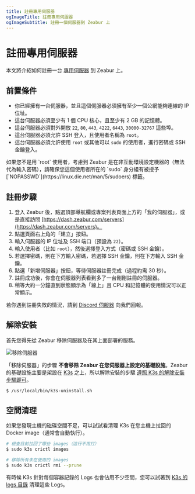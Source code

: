 ```yaml
---
title: 註冊專用伺服器
ogImageTitle: 註冊專用伺服器
ogImageSubtitle: 註冊一個伺服器到 Zeabur 上
---
```



# 註冊專用伺服器

本文將介紹如何註冊一台 [專用伺服器](../dedicated-server) 到 Zeabur 上。

## 前置條件

- 你已經擁有一台伺服器，並且這個伺服器必須擁有至少一個公網能夠連線的 IP 位址。
- 這台伺服器必須至少有 1 個 CPU 核心，且至少有 2 GB 的記憶體。
- 這台伺服器必須對外開放 `22`, `80`, `443`, `4222`, `6443`, `30000-32767` 這些埠。
- 這台伺服器必須允許 SSH 登入，且使用者名稱為 `root`。
- 這台伺服器必須允許使用 `root` 或其他可以 `sudo` 的使用者，進行密碼或 SSH 金鑰登入。

<Callout type="default">
    如果您不是用 `root` 使用者，考慮到 Zeabur 是在非互動環境設定機器的（無法代為輸入密碼），請確保您這個使用者所在的 `sudo` 身分組有被授予 [`NOPASSWD`](https://linux.die.net/man/5/sudoers) 標籤。
</Callout>

## 註冊步驟

1. 登入 Zeabur 後，點選頂部導航欄或專案列表頁面上方的「我的伺服器」，或是直接訪問 [https://dash.zeabur.com/servers](https://dash.zeabur.com/servers)。
2. 點選頁面右上角的「建立」按鈕。
3. 輸入伺服器的 IP 位址及 SSH 端口（預設為 `22`）。
4. 輸入使用者（比如 `root`），然後選擇登入方式（密碼或 SSH 金鑰）。
5. 若選擇密碼，則在下方輸入密碼，若選擇 SSH 金鑰，則在下方輸入 SSH 金鑰。
6. 點選「新增伺服器」按鈕，等待伺服器註冊完成（過程約需 30 秒）。
7. 註冊成功後，你會在伺服器列表看到多了一台剛剛註冊的伺服器。
8. 稍等大約一分鐘直到狀態顯示為「線上」且 CPU 和記憶體的使用情況可以正常顯示。

若你遇到註冊失敗的情況，請到 [Discord 伺服器](https://zeabur.com/dc) 向我們回報。

## 解除安裝

首先您得先從 Zeabur 移除伺服器及在其上面部署的服務。

![移除伺服器](/dedicated-server/remove-server.webp)

「移除伺服器」的步驟 **不會移除 Zeabur 在您伺服器上設定的基礎設施**。Zeabur 的基礎設施主要是架設在 [K3s](https://k3s.io/) 之上，所以解除安裝的步驟 [遵照 K3s 的解除安裝步驟即可](https://docs.k3s.io/installation/uninstall)。

```bash
$ /usr/local/bin/k3s-uninstall.sh
```

## 空間清理

如果您發現主機的磁碟空間不足，可以試試看清理 K3s 在您主機上拉回的 Docker image（通常會自動執行）。

```bash
# 檢查目前拉回了哪些 images（這行不用打）
$ sudo k3s crictl images

# 移除所有未在使用的 images
$ sudo k3s crictl rmi --prune
```

有時候 K3s 針對每個容器記錄的 Logs 也會佔用不少空間，您可以試著到 [K3s 的 logs 目錄](https://docs.k3s.io/faq#where-are-the-k3s-logs) 清理這些 Logs。
